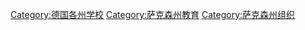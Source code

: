 [[Category:德国各州学校|Category:德国各州学校]]
[[Category:萨克森州教育|Category:萨克森州教育]]
[[Category:萨克森州组织|Category:萨克森州组织]]
